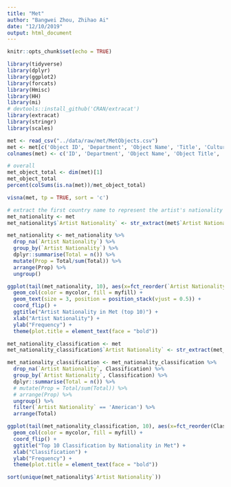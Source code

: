 ```yaml
---
title: "Met"
author: "Bangwei Zhou, Zhihao Ai"
date: "12/10/2019"
output: html_document
---
```


```r
knitr::opts_chunk$set(echo = TRUE)
```

```r
library(tidyverse)
library(dplyr)
library(ggplot2)
library(forcats)
library(Hmisc)
library(HH)
library(mi)
# devtools::install_github('CRAN/extracat')
library(extracat)
library(stringr)
library(scales)
```

```r
met <- read_csv("../data/raw/met/MetObjects.csv")
met <- met[c('Object ID', 'Department', 'Object Name', 'Title', 'Culture', 'Artist Display Name', 'Artist Nationality', 'Artist Begin Date', 'Artist End Date', 'Object Begin Date', 'Object End Date', 'Medium', 'City', 'Country', 'Classification', 'Tags')]
colnames(met) <- c('ID', 'Department', 'Object Name', 'Object Title', 'Culture', 'Artist Name', 'Artist Nationality', 'Artist Begin Year', 'Artist End Year', 'Object Begin Year', 'Object End Year', 'Medium', 'City', 'Country', 'Classification', 'Tags')
```

```r
# overall
met_object_total <- dim(met)[1]
met_object_total
percent(colSums(is.na(met))/met_object_total)
```

```r
visna(met, tp = TRUE, sort = 'c')
```


```r
# extract the first country name to represent the artist's nationality
met_nationality <- met
met_nationality$`Artist Nationality` <- str_extract(met$`Artist Nationality`, '[[:alpha:]]+')

met_nationality <- met_nationality %>%
  drop_na(`Artist Nationality`) %>%
  group_by(`Artist Nationality`) %>%
  dplyr::summarise(Total = n()) %>%
  mutate(Prop = Total/sum(Total)) %>%
  arrange(Prop) %>%
  ungroup()

ggplot(tail(met_nationality, 10), aes(x=fct_reorder(`Artist Nationality`, Total), y=Total, label=percent(Prop, accuracy = 1))) +
  geom_col(color = mycolor, fill = myfill) + 
  geom_text(size = 3, position = position_stack(vjust = 0.5)) +
  coord_flip() +
  ggtitle("Artist Nationality in Met (top 10)") +
  xlab("Artist Nationality") +
  ylab("Frequency") +
  theme(plot.title = element_text(face = "bold"))
```

```r
met_nationality_classification <- met
met_nationality_classification$`Artist Nationality` <- str_extract(met_nationality_classification$`Artist Nationality`, '[[:alpha:]]+')

met_nationality_classification <- met_nationality_classification %>%
  drop_na(`Artist Nationality`, Classification) %>%
  group_by(`Artist Nationality`, Classification) %>%
  dplyr::summarise(Total = n()) %>%
  # mutate(Prop = Total/sum(Total)) %>%
  # arrange(Prop) %>%
  ungroup() %>%
  filter(`Artist Nationality` == 'American') %>%
  arrange(Total)

ggplot(tail(met_nationality_classification, 10), aes(x=fct_reorder(Classification, Total), y=Total)) +
  geom_col(color = mycolor, fill = myfill) + 
  coord_flip() +
  ggtitle("Top 10 Classification by Nationality in Met") +
  xlab("Classification") +
  ylab("Frequency") +
  theme(plot.title = element_text(face = "bold"))
```
```r
sort(unique(met_nationality$`Artist Nationality`))
```

